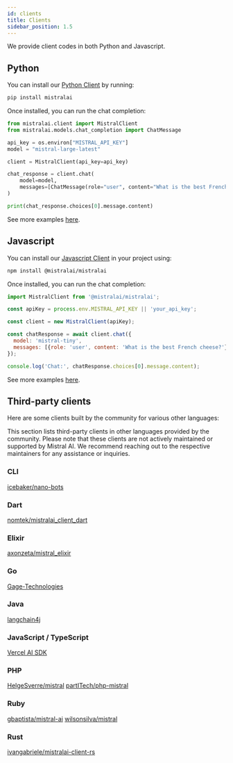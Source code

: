 ```yaml
---
id: clients
title: Clients
sidebar_position: 1.5
---
```



We provide client codes in both Python and Javascript.

## Python 

You can install our [Python Client](https://github.com/mistralai/client-python) by running:
```bash
pip install mistralai
```

Once installed, you can run the chat completion: 
```python
from mistralai.client import MistralClient
from mistralai.models.chat_completion import ChatMessage

api_key = os.environ["MISTRAL_API_KEY"]
model = "mistral-large-latest"

client = MistralClient(api_key=api_key)

chat_response = client.chat(
    model=model,
    messages=[ChatMessage(role="user", content="What is the best French cheese?")]
)

print(chat_response.choices[0].message.content)

```

See more examples [here](https://github.com/mistralai/client-python/tree/main/examples).

## Javascript

You can install our [Javascript Client](https://github.com/mistralai/client-js) in your project using:

```bash
npm install @mistralai/mistralai
```

Once installed, you can run the chat completion:

```javascript
import MistralClient from '@mistralai/mistralai';

const apiKey = process.env.MISTRAL_API_KEY || 'your_api_key';

const client = new MistralClient(apiKey);

const chatResponse = await client.chat({
  model: 'mistral-tiny',
  messages: [{role: 'user', content: 'What is the best French cheese?'}],
});

console.log('Chat:', chatResponse.choices[0].message.content);
```

See more examples [here](https://github.com/mistralai/client-js/tree/main/examples).

## Third-party clients

Here are some clients built by the community for various other languages:

This section lists third-party clients in other languages provided by the community.
Please note that these clients are not actively maintained or supported by Mistral AI.
We recommend reaching out to the respective maintainers for any assistance or inquiries.

### CLI
[icebaker/nano-bots](https://github.com/icebaker/ruby-nano-bots)

### Dart
[nomtek/mistralai_client_dart](https://github.com/nomtek/mistralai_client_dart)

### Elixir
[axonzeta/mistral_elixir](https://github.com/axonzeta/mistral_elixir)

### Go
[Gage-Technologies](https://github.com/Gage-Technologies/mistral-go)

### Java
[langchain4j](https://github.com/langchain4j/langchain4j)

### JavaScript / TypeScript
[Vercel AI SDK](https://github.com/vercel/ai)

### PHP
[HelgeSverre/mistral](https://github.com/HelgeSverre/mistral)
[partITech/php-mistral](https://github.com/partITech/php-mistral)

### Ruby
[gbaptista/mistral-ai](https://github.com/gbaptista/mistral-ai)
[wilsonsilva/mistral](https://github.com/wilsonsilva/mistral)

### Rust
[ivangabriele/mistralai-client-rs](https://github.com/ivangabriele/mistralai-client-rs)
